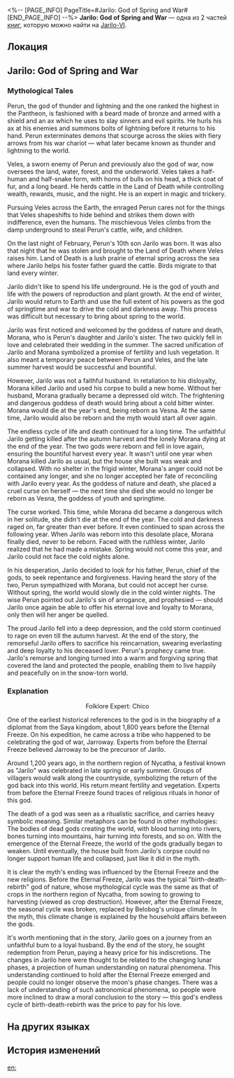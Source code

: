 <%-- [PAGE_INFO]
PageTitle=#Jarilo: God of Spring and War#
[END_PAGE_INFO] --%>
{{Дополнить}}
{{Книга Инфобокс
|id           = 018
|partIds      = 190122;190123
|Название     = 
|Изображение  = Иконка Книга.png
|Мир          = Jarilo-VI
|Томов        = 2
|Автор        = <!--нужно добавить-->
|Описание     = The story and expert analyses of a traditional legend from the northern region of Nycatha.
|Том1         = {{tx}}
|Источник1    = {{tx|Отсутствует источник}}
|Том2         = {{tx}}
|Источник2    = {{tx|Отсутствует источник}}
|Персонажи    = 
|Фракции      = 
}}
'''Jarilo: God of Spring and War''' — одна из 2 частей [[Книги|книг]], которую можно найти на [[Jarilo-VI]].

==Локация==
{{Отметка карты|<!--название карты-->|<!--id отметки-->}}

==Jarilo: God of Spring and War==
===Mythological Tales===
<div align="center">{{Размер|+2|Jarilo: God of Spring and War}}</div>

Perun, the god of thunder and lightning and the one ranked the highest in the Pantheon, is fashioned with a beard made of bronze and armed with a shield and an ax which he uses to slay sinners and evil spirits. He hurls his ax at his enemies and summons bolts of lightning before it returns to his hand. Perun exterminates demons that scourge across the skies with fiery arrows from his war chariot &mdash; what later became known as thunder and lightning to the world.

Veles, a sworn enemy of Perun and previously also the god of war, now oversees the land, water, forest, and the underworld. Veles takes a half-human and half-snake form, with horns of bulls on his head, a thick coat of fur, and a long beard. He herds cattle in the Land of Death while controlling wealth, rewards, music, and the night. He is an expert in magic and trickery.

Pursuing Veles across the Earth, the enraged Perun cares not for the things that Veles shapeshifts to hide behind and strikes them down with indifference, even the humans. The mischievous Veles climbs from the damp underground to steal Perun's cattle, wife, and children.

On the last night of February, Perun's 10th son Jarilo was born. It was also that night that he was stolen and brought to the Land of Death where Veles raises him. Land of Death is a lush prairie of eternal spring across the sea where Jarilo helps his foster father guard the cattle. Birds migrate to that land every winter.

Jarilo didn't like to spend his life underground. He is the god of youth and life with the powers of reproduction and plant growth. At the end of winter, Jarilo would return to Earth and use the full extent of his powers as the god of springtime and war to drive the cold and darkness away. This process was difficult but necessary to bring about spring to the world.

Jarilo was first noticed and welcomed by the goddess of nature and death, Morana, who is Perun's daughter and Jarilo's sister. The two quickly fell in love and celebrated their wedding in the summer. The sacred unification of Jarilo and Morana symbolized a promise of fertility and lush vegetation. It also meant a temporary peace between Perun and Veles, and the late summer harvest would be successful and bountiful.

However, Jarilo was not a faithful husband. In retaliation to his disloyalty, Morana killed Jarilo and used his corpse to build a new home. Without her husband, Morana gradually became a depressed old witch. The frightening and dangerous goddess of death would bring about a cold bitter winter. Morana would die at the year's end, being reborn as Vesna. At the same time, Jarilo would also be reborn and the myth would start all over again.

The endless cycle of life and death continued for a long time. The unfaithful Jarilo getting killed after the autumn harvest and the lonely Morana dying at the end of the year. The two gods were reborn and fell in love again, ensuring the bountiful harvest every year. It wasn't until one year when Morana killed Jarilo as usual, but the house she built was weak and collapsed. With no shelter in the frigid winter, Morana's anger could not be contained any longer, and she no longer accepted her fate of reconciling with Jarilo every year. As the goddess of nature and death, she placed a cruel curse on herself &mdash; the next time she died she would no longer be reborn as Vesna, the goddess of youth and springtime.

The curse worked. This time, while Morana did became a dangerous witch in her solitude, she didn't die at the end of the year. The cold and darkness raged on, far greater than ever before. It even continued to span across the following year. When Jarilo was reborn into this desolate place, Morana finally died, never to be reborn. Faced with the ruthless winter, Jarilo realized that he had made a mistake. Spring would not come this year, and Jarilo could not face the cold nights alone.

In his desperation, Jarilo decided to look for his father, Perun, chief of the gods, to seek repentance and forgiveness. Having heard the story of the two, Perun sympathized with Morana, but could not accept her curse. Without spring, the world would slowly die in the cold winter nights. The wise Perun pointed out Jarilo's sin of arrogance, and prophesied &mdash; should Jarilo once again be able to offer his eternal love and loyalty to Morana, only then will her anger be quelled.

The proud Jarilo fell into a deep depression, and the cold storm continued to rage on even till the autumn harvest. At the end of the story, the remorseful Jarilo offers to sacrifice his reincarnation, swearing everlasting and deep loyalty to his deceased lover. Perun's prophecy came true. Jarilo's remorse and longing turned into a warm and forgiving spring that covered the land and protected the people, enabling them to live happily and peacefully on in the snow-torn world.

===Explanation===
<div align="center">{{Размер|+2|''Jarilo: God of Spring and War'' Analysis}}

Folklore Expert: Chico</div>

One of the earliest historical references to the god is in the biography of a diplomat from the Saya kingdom, about 1,800 years before the Eternal Freeze. On his expedition, he came across a tribe who happened to be celebrating the god of war, Jarroway. Experts from before the Eternal Freeze believed Jarroway to be the precursor of Jarilo.

Around 1,200 years ago, in the northern region of Nycatha, a festival known as "Jarilo" was celebrated in late spring or early summer. Groups of villagers would walk along the countryside, symbolizing the return of the god back into this world. His return meant fertility and vegetation. Experts from before the Eternal Freeze found traces of religious rituals in honor of this god.

The death of a god was seen as a ritualistic sacrifice, and carries heavy symbolic meaning. Similar metaphors can be found in other mythologies: The bodies of dead gods creating the world, with blood turning into rivers, bones turning into mountains, hair turning into forests, and so on. With the emergence of the Eternal Freeze, the world of the gods gradually began to weaken. Until eventually, the house built from Jarilo's corpse could no longer support human life and collapsed, just like it did in the myth.

It is clear the myth's ending was influenced by the Eternal Freeze and the new religions. Before the Eternal Freeze, Jarilo was the typical "birth-death-rebirth" god of nature, whose mythological cycle was the same as that of crops in the northern region of Nycatha, from sowing to growing to harvesting (viewed as crop destruction). However, after the Eternal Freeze, the seasonal cycle was broken, replaced by Belobog's unique climate. In the myth, this climate change is explained by the household affairs between the gods.

It's worth mentioning that in the story, Jarilo goes on a journey from an unfaithful bum to a loyal husband. By the end of the story, he sought redemption from Perun, paying a heavy price for his indiscretions. The changes in Jarilo here were thought to be related to the changing lunar phases, a projection of human understanding on natural phenomena. This understanding continued to hold after the Eternal Freeze emerged and people could no longer observe the moon's phase changes. There was a lack of understanding of such astronomical phenomena, so people were more inclined to draw a moral conclusion to the story &mdash; this god's endless cycle of birth-death-rebirth was the price to pay for his love.

==На других языках==
{{На других языках
|en   = Jarilo: God of Spring and War
|zhs  = 春神和战争之神雅利洛
|zht  = 春神和戰爭之神雅利洛
|ja   = 春と戦争の神ヤリーロ
|ko   = 봄과 전쟁의 신 야릴로
|es   = Jarilo, el dios de la primavera y de la guerra
|fr   = Jarilo&nbsp;: dieu du printemps et de la guerre
|ru   = Ярило: Бог весны и войны
|th   = Jarilo เทพแห่งฤดูใบไม้ผลิและสงคราม
|vi   = Jarilo: Thần Mùa Xuân Và Chiến Tranh
|de   = Jarilo: Gott des Frühlings und des Krieges
|id   = Jarilo: Dewa Musim Semi dan Peperangan
|pt   = Jarilo: Divindade da Primavera e da Guerra
}}

==История изменений==
{{История изменений|3.5}}

[[en:]]